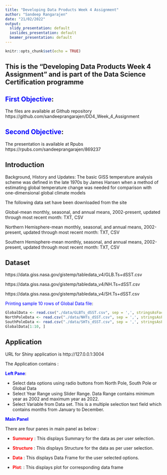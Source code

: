---
title: "Developing Data Products Week 4 Assignment"
author: "Sandeep Rangarajen"
date: "21/02/2022"
output:
  slidy_presentation: default
  ioslides_presentation: default
  beamer_presentation: default
---

```{r setup, include=FALSE}
knitr::opts_chunk$set(echo = TRUE)
```



## This is the "Developing Data Products Week 4 Assignment" and is part of the Data Science Certification programme

## <span style="color:blue">First Objective</span>:

The files are available at Github repository https://github.com/sandeeprangarajen/DD4_Week_4_Assignment


## <span style="color:blue">Second Objective</span>:

The presentation is available at Rpubs https://rpubs.com/sandeeprangarajen/869237

## Introduction

Background, History and Updates:
The basic GISS temperature analysis scheme was defined in the late 1970s by James Hansen when a method of estimating global temperature change was needed for comparison with one-dimensional global climate models

The following data set have been downloaded from the site


Global-mean monthly, seasonal, and annual means, 2002-present, updated through most recent month: TXT, CSV

Northern Hemisphere-mean monthly, seasonal, and annual means, 2002-present, updated through most recent month: TXT, CSV

Southern Hemisphere-mean monthly, seasonal, and annual means, 2002-present, updated through most recent month: TXT, CSV

## Dataset

https://data.giss.nasa.gov/gistemp/tabledata_v4/GLB.Ts+dSST.csv

https://data.giss.nasa.gov/gistemp/tabledata_v4/NH.Ts+dSST.csv

https://data.giss.nasa.gov/gistemp/tabledata_v4/SH.Ts+dSST.csv

<span style="color:blue">Printing sample 10 rows of Global Data file</span>:
```{r cars}
GlobalData <- read.csv("./data/GLBTs_dSST.csv", sep = ',', stringsAsFactors = TRUE)
NorthPoleData <- read.csv("./data/NHTs_dSST.csv", sep = ',', stringsAsFactors = TRUE)
SouthPoleData <- read.csv("./data/SHTs_dSST.csv", sep = ',', stringsAsFactors = TRUE)
GlobalData[1:10, ] 
```

## Application

URL for Shiny application is http://127.0.0.1:3004

The Application contains :

<span style="color:blue">**Left Pane**</span>:

- Select data options using radio buttons from North Pole, South Pole or Global Data
- Select Year Range using Slider Range. Data Range contains minimum year as 2002 and maximum year as 2022.
- Select Variable from Data set. This is a multiple selection text field which contains months from January to December.



<span style="color:blue">**Main Panel**</span>

There are four panes in main panel as below :

- <span style="color:red">**Summary**</span> : This displays Summary for the data as per user selection.

- <span style="color:red">**Structure**</span> : This displays Structure for the data as per user selection.

- <span style="color:red">**Data**</span> : This displays Data Frame for the user selected options.

- <span style="color:red">**Plot**</span>: : This displays plot for corresponding data frame
